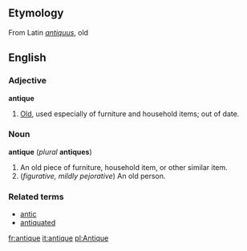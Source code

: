 ==Etymology==
From Latin ''[[antiquus]]'', old

==English==
===Adjective===
'''antique'''

#[[Old]], used especially of furniture and household items; out of date.

===Noun===
'''antique''' (''plural'' '''antiques''')

#An old piece of furniture, household item, or other similar item.
#(''figurative, mildly pejorative'') An old person.

===Related terms===
*[[antic]]
*[[antiquated]]

[[fr:antique]]
[[it:antique]]
[[pl:Antique]]